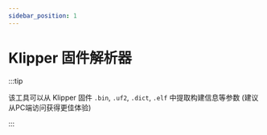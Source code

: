 ```yaml
---
sidebar_position: 1
---
```


# Klipper 固件解析器

:::tip

该工具可以从 Klipper 固件 `.bin`, `.uf2`, `.dict`, `.elf` 中提取构建信息等参数 (建议从PC端访问获得更佳体验)

:::


<FirmwareParse />
